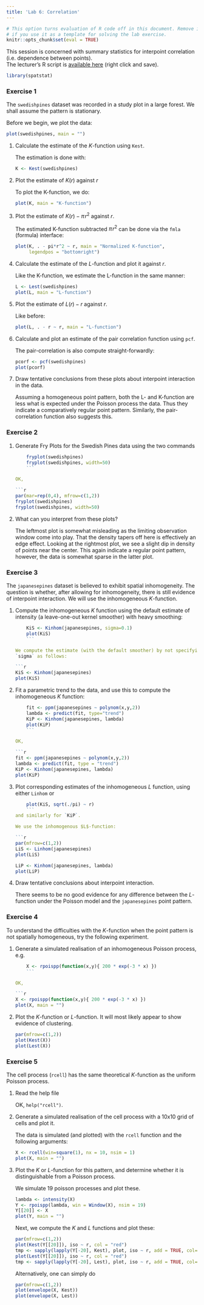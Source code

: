 ```yaml
---
title: 'Lab 6: Correlation'
---
```


```r
# This option turns evaluation of R code off in this document. Remove it
# if you use it as a template for solving the lab exercise.
knitr::opts_chunk$set(eval = TRUE)
```

This session is concerned with summary statistics for interpoint
correlation (i.e. dependence between points).  
The lecturer's R script is [available here](https://raw.githubusercontent.com/spatstat/testWorkshop/master/Scripts/script06.R) (right click and save).

```r
library(spatstat)
```

### Exercise 1

The `swedishpines` dataset was recorded in a study plot
in a large forest. We shall assume the pattern is stationary.

Before we begin, we plot the data:

```r
plot(swedishpines, main = "")
```


1.  Calculate the estimate of the $K$-function using `Kest`.

    The estimation is done with:
    
    ```r
    K <- Kest(swedishpines)
    ```

2.  Plot the estimate of $K(r)$ against $r$

    To plot the K-function, we do:
    
    ```r
    plot(K, main = "K-function")
    ```

3.  Plot the estimate of $K(r) - \pi\!r^2$ against $r$.

    The estimated K-function subtracted $\pi\!r^2$ can be done via the `fmla`
    (formula) interface:

    ```r
    plot(K, . - pi*r^2 ~ r, main = "Normalized K-function",
         legendpos = "bottomright")
    ```
    
4.  Calculate the estimate of the $L$-function and plot it against
    $r$.

    Like the K-function, we estimate the L-function in the same manner:
    
    ```r
    L <- Lest(swedishpines)
    plot(L, main = "L-function")
    ```

5.  Plot the estimate of $L(r) - r$ against $r$.

    Like before:
    
    ```r
    plot(L, . - r ~ r, main = "L-function")
    ```

6.  Calculate and plot an estimate of the pair correlation function
    using `pcf`.
  
    The pair-correlation is also compute straight-forwardly:
    
    ```r
    pcorf <- pcf(swedishpines)
    plot(pcorf)
    ```

7.  Draw tentative conclusions from these plots about interpoint
    interaction in the data.

    Assuming a homogeneous point pattern, both the L- and K-function are less
    what is expected under the Poisson process the data. Thus they indicate a
    comparatively regular point pattern. Similarly, the pair-correlation
    function also suggests this.


### Exercise 2

1.  Generate Fry Plots for the Swedish Pines data using the two commands
    ```r
    fryplot(swedishpines)
    fryplot(swedishpines, width=50)
    ```

    OK,
    
    ```r
    par(mar=rep(0,4), mfrow=c(1,2))
    fryplot(swedishpines)
    fryplot(swedishpines, width=50)
    ```

2.  What can you interpret from these plots?

    The leftmost plot is somewhat misleading as the limiting observation window
    come into play. That the density tapers off here is effectively an edge
    effect. Looking at the rightmost plot, we see a slight dip in density of
    points near the center. This again indicate a regular point pattern,
    however, the data is somewhat sparse in the latter plot.

### Exercise 3

The `japanesepines` dataset is believed to exhibit
spatial inhomogeneity. The question is whether, after allowing for
inhomogeneity, there is still evidence of interpoint interaction. We
will use the inhomogeneous $K$-function.

1.  Compute the inhomogeneous $K$ function using the default
    estimate of intensity (a leave-one-out kernel smoother) with
    heavy smoothing:
    ```r
    KiS <- Kinhom(japanesepines, sigma=0.1)
    plot(KiS)
    ```

    We compute the estimate (with the default smoother) by not specifying
    `sigma` as follows:

    ```r
    KiS <- Kinhom(japanesepines)
    plot(KiS)
    ```

2.  Fit a parametric trend to the data, and use this to compute the
    inhomogeneous $K$ function:
    ```r
    fit <- ppm(japanesepines ~ polynom(x,y,2))
    lambda <- predict(fit, type="trend")
    KiP <- Kinhom(japanesepines, lambda)
    plot(KiP)
    ```

    OK, 
    
    ```r
    fit <- ppm(japanesepines ~ polynom(x,y,2))
    lambda <- predict(fit, type = "trend")
    KiP <- Kinhom(japanesepines, lambda)
    plot(KiP)
    ```
	
3.  Plot corresponding estimates of the inhomogeneous $L$ function,
    using either `Linhom` or
    ```r
    plot(KiS, sqrt(./pi) ~ r)
    ```
    and similarly for `KiP`.
    
    We use the inhomogenous $L$-function:

    ```r
    par(mfrow=c(1,2))
    LiS <- Linhom(japanesepines)
    plot(LiS)
    
    LiP <- Kinhom(japanesepines, lambda)
    plot(LiP)
    ```

4.  Draw tentative conclusions about interpoint interaction.

    There seems to be no good evidence for any difference between the
    $L$-function under the Poisson model and the `japanesepines` point pattern.

### Exercise 4

To understand the difficulties with the $K$-function when the point
pattern is not spatially homogeneous, try the following experiment.

1.  Generate a simulated realisation of an inhomogeneous Poisson
    process, e.g.
    ```r
    X <- rpoispp(function(x,y){ 200 * exp(-3 * x) })
    ```
	
    OK,
    
    ```r
    X <- rpoispp(function(x,y){ 200 * exp(-3 * x) })
    plot(X, main = "")
    ```
    
2.  Plot the $K$-function or $L$-function. It will most likely appear to show
    evidence of clustering.

    ```r
    par(mfrow=c(1,2))
    plot(Kest(X))
    plot(Lest(X))
    ```
    

### Exercise 5

The cell process (`rcell`) has the same theoretical $K$-function as
the uniform Poisson process.

1.  Read the help file

    OK, `help("rcell")`.

2.  Generate a simulated realisation of the cell process 
    with a 10x10 grid of cells and plot it.

    The data is simulated (and plotted) with the `rcell` function and the
    following arguments:
    ```r
    X <- rcell(win=square(1), nx = 10, nsim = 1)
    plot(X, main = "")
    ```
    
3.  Plot the $K$ or $L$-function for this pattern, and
    determine whether it is distinguishable from a Poisson process.

    We simulate 19 poisson processes and plot these.
    ```r
    lambda <- intensity(X)
    Y <- rpoispp(lambda, win = Window(X), nsim = 19)
    Y[[20]] <- X
    plot(Y, main = "")
    ```
    
    Next, we compute the $K$ and $L$ functions and plot these:
    
    ```r
    par(mfrow=c(1,2))
    plot(Kest(Y[[20]]), iso ~ r, col = "red")
    tmp <- sapply(lapply(Y[-20], Kest), plot, iso ~ r, add = TRUE, col="lightgrey")
    plot(Lest(Y[[20]]), iso ~ r, col = "red")
    tmp <- sapply(lapply(Y[-20], Lest), plot, iso ~ r, add = TRUE, col="lightgrey")
    ```

    Alternatively, one can simply do
    
    ```r
    par(mfrow=c(1,2))
    plot(envelope(X, Kest))
    plot(envelope(X, Lest))
    ```
